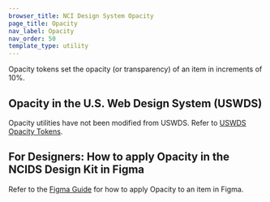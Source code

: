 ```yaml
---
browser_title: NCI Design System Opacity
page_title: Opacity
nav_label: Opacity
nav_order: 50
template_type: utility
---
```


Opacity tokens set the opacity (or transparency) of an item in increments of 10%.

## Opacity in the U.S. Web Design System (USWDS)

Opacity utilities have not been modified from USWDS. Refer to [USWDS Opacity Tokens](https://designsystem.digital.gov/design-tokens/opacity/).

## For Designers: How to apply Opacity in the NCIDS Design Kit in Figma

Refer to the [Figma Guide](../../get-started/figma-guide) for how to apply Opacity to an item in Figma.
